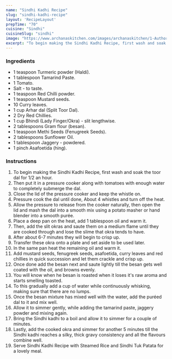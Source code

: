 ---
name: "Sindhi Kadhi Recipe"
slug: "sindhi-kadhi-recipe"
layout: 'RecipeLayout'
prepTime: "70"
cuisine: "Sindhi"
cuisineSlug: "sindhi"
image: "https://www.archanaskitchen.com/images/archanaskitchen/1-Author/Madhuri_Aggarwal/Sindhi_Kadhi.jpg"
excerpt: "To begin making the Sindhi Kadhi Recipe, first wash and soak the toor dal for 12 an hour"
---

### Ingredients

- 1 teaspoon Turmeric powder (Haldi).
- 1 tablespoon Tamarind Paste.
- 1 Tomato.
- Salt - to taste.
- 1 teaspoon Red Chilli powder.
- 1 teaspoon Mustard seeds.
- 10 Curry leaves.
- 1 cup Arhar dal (Split Toor Dal).
- 2 Dry Red Chillies.
- 1 cup Bhindi (Lady Finger/Okra) - slit lengthwise.
- 2 tablespoons Gram flour (besan).
- 1 teaspoon Methi Seeds (Fenugreek Seeds).
- 2 tablespoons Sunflower Oil.
- 1 tablespoon Jaggery - powdered.
- 1 pinch Asafoetida (hing).

### Instructions

1. To begin making the Sindhi Kadhi Recipe, first wash and soak the toor dal for 1/2 an hour.
1. Then put it in a pressure cooker along with tomatoes with enough water to completely submerge the dal.
1. Close the lid of the pressure cooker and keep the whistle on.
1. Pressure cook the dal until done, About 4 whistles and turn off the heat.
1. Allow the pressure to release from the cooker naturally, then open the lid and mash the dal into a smooth mix using a potato masher or hand blender into a smooth purée.
1. Place a deep pan on the heat, add 1 tablespoon oil and warm it.
1. Then, add the slit okras and saute them on a medium flame until they are cooked through and lose the slime that okra tends to have.
1. After about 6-7 minutes they will begin to crisp up.
1. Transfer these okra onto a plate and set aside to be used later.
1. In the same pan heat the remaining oil and warm it.
1. Add mustard seeds, fenugreek seeds, asafoetida, curry leaves and red chillies in quick succession and let them crackle and crisp up.
1. Once done add the besan next and saute lightly till the besan gets well coated with the oil, and browns evenly.
1. You will know when he besan is roasted when it loses it's raw aroma and starts smelling toasted.
1. To this gradually add a cup of water while continuously whisking, making sure that there are no lumps.
1. Once the besan mixture has mixed well with the water, add the puréed dal to it and mix well.
1. Allow it to simmer gently, while adding the tamarind paste, jaggery powder and mixing again.
1. Bring the Sindhi kadhi to a boil and allow it to simmer for a couple of minutes.
1. Lastly, add the cooked okra and simmer for another 5 minutes till the Sindhi kadhi reaches a silky, thick gravy consistency and all the flavours combine well.
1. Serve Sindhi Kadhi Recipe with Steamed Rice and Sindhi Tuk Patata for a lovely meal.
